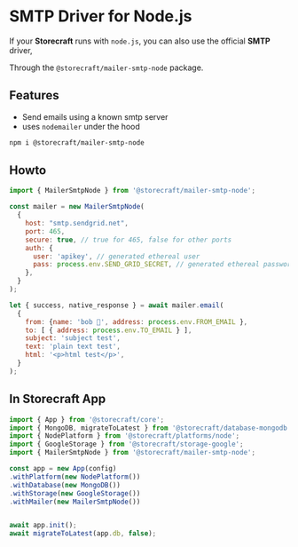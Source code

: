 # SMTP Driver for Node.js

If your **Storecraft** runs with `node.js`, you can also use the official
**SMTP** driver,

Through the `@storecraft/mailer-smtp-node` package.

## Features
- Send emails using a known smtp server
- uses `nodemailer` under the hood

```bash
npm i @storecraft/mailer-smtp-node
```

## Howto

```js
import { MailerSmtpNode } from '@storecraft/mailer-smtp-node';

const mailer = new MailerSmtpNode(
  {
    host: "smtp.sendgrid.net",
    port: 465,
    secure: true, // true for 465, false for other ports
    auth: {
      user: 'apikey', // generated ethereal user
      pass: process.env.SEND_GRID_SECRET, // generated ethereal password
    },  
  }
);

let { success, native_response } = await mailer.email(
  {
    from: {name: 'bob 👻', address: process.env.FROM_EMAIL }, 
    to: [ { address: process.env.TO_EMAIL } ], 
    subject: 'subject test', 
    text: 'plain text test', 
    html: '<p>html test</p>', 
  }
);

```

## In Storecraft App

```js
import { App } from '@storecraft/core';
import { MongoDB, migrateToLatest } from '@storecraft/database-mongodb';
import { NodePlatform } from '@storecraft/platforms/node';
import { GoogleStorage } from '@storecraft/storage-google';
import { MailerSmtpNode } from '@storecraft/mailer-smtp-node';

const app = new App(config)
.withPlatform(new NodePlatform())
.withDatabase(new MongoDB())
.withStorage(new GoogleStorage())
.withMailer(new MailerSmtpNode())


await app.init();
await migrateToLatest(app.db, false);

```
